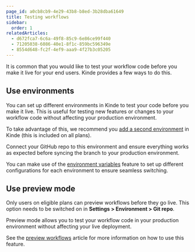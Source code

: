 ```yaml
---
page_id: a0cb8cb9-4e29-43b8-b8ed-3b28dba61649
title: Testing workflows
sidebar:
  order: 1
relatedArticles:
  - d672fca7-6c6a-49f8-85c9-6e86ce99f440
  - 71205038-6086-40e1-8f1c-859bc596349e
  - 8554d648-fc2f-4ef9-aaa9-4f27b3c05205
---
```


It is common that you would like to test your workflow code before you make it live for your end users. Kinde provides a few ways to do this.

## Use environments

You can set up different environments in Kinde to test your code before you make it live. This is useful for testing new features or changes to your workflow code without affecting your production environment.

To take advantage of this, we recommend you [add a second environment](/build/environments/environments/#add-an-environment) in Kinde (this is included on all plans).

Connect your GitHub repo to this environment and ensure everything works as expected before syncing the branch to your production environment.

You can make use of the [environment variables](/build/env-variables/store-environment-variables/) feature to set up different configurations for each environment to ensure seamless switching.

## Use preview mode

<Aside type="upgrade">

Only users on eligible plans can preview workflows before they go live. This option needs to be switched on in **Settings > Environment > Git repo**.

</Aside>

Preview mode allows you to test your workflow code in your production environment without affecting your live deployment.

See the [preview workflows](/workflows/testing/preview-workflows/) article for more information on how to use this feature.
